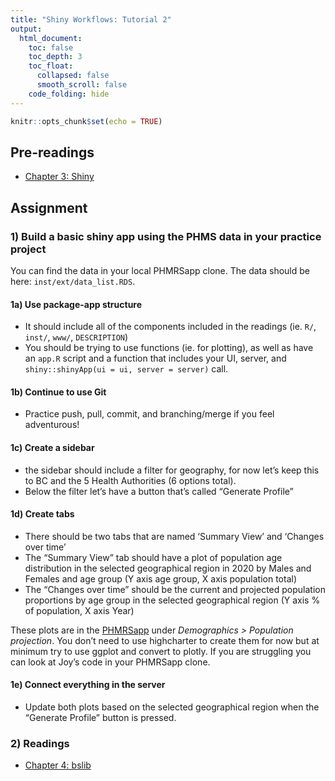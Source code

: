 ```yaml
---
title: "Shiny Workflows: Tutorial 2"
output: 
  html_document:
    toc: false
    toc_depth: 3
    toc_float:
      collapsed: false
      smooth_scroll: false
    code_folding: hide
---
```


```r
knitr::opts_chunk$set(echo = TRUE)
```

## Pre-readings

- [Chapter 3: Shiny](https://b-klaver.github.io/shinyWorkflows/shiny.html)

## Assignment

### 1) Build a basic shiny app using the PHMS data in your practice project

You can find the data in your local PHMRSapp clone. The data should be here: `inst/ext/data_list.RDS`.

#### 1a) Use package-app structure

- It should include all of the components included in the readings (ie. `R/`, `inst/`, `www/`, `DESCRIPTION`)
- You should be trying to use functions (ie. for plotting), as well as have an `app.R` script and a function that includes your UI, server, and `shiny::shinyApp(ui = ui, server = server)` call.

#### 1b) Continue to use Git

- Practice push, pull, commit, and branching/merge if you feel adventurous!

#### 1c) Create a sidebar

- the sidebar should include a filter for geography, for now let's keep this to BC and the 5 Health Authorities (6 options total).
- Below the filter let's have a button that's called "Generate Profile"

#### 1d) Create tabs

- There should be two tabs that are named 'Summary View' and 'Changes over time'
- The "Summary View" tab should have a plot of population age distribution in the selected geographical region in 2020 by Males and Females and age group (Y axis age group, X axis population total)
- The "Changes over time" should be the current and projected population proportions by age group in the selected geographical region (Y axis % of population, X axis Year)

These plots are in the [PHMRSapp](https://bccdc.shinyapps.io/YjZbhQlNNlhU/) under *Demographics > Population projection*. You don't need to use highcharter to create them for now but at minimum try to use ggplot and convert to plotly. If you are struggling you can look at Joy's code in your PHMRSapp clone.

#### 1e) Connect everything in the server

- Update both plots based on the selected geographical region when the "Generate Profile" button is pressed.

### 2) Readings

- [Chapter 4: bslib](https://b-klaver.github.io/shinyWorkflows/bslib.html)
